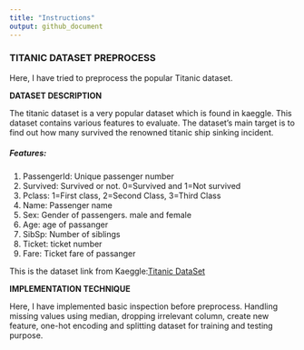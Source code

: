 ```yaml
---
title: "Instructions"
output: github_document
---
```


### **TITANIC DATASET PREPROCESS**

Here, I have tried to preprocess the popular Titanic dataset.

**DATASET DESCRIPTION**

The titanic dataset is a very popular dataset which is found in kaeggle. This dataset contains various features to evaluate. The dataset's main target is to find out how many survived the renowned titanic ship sinking incident.


##### *Features:*

1. PassengerId: Unique passenger number
2. Survived: Survived or not. 0=Survived and 1=Not survived
3. Pclass: 1=First class, 2=Second Class, 3=Third Class
4. Name: Passenger name
5. Sex: Gender of passengers. male and female
6. Age: age of passanger
7. SibSp: Number of siblings
8. Ticket: ticket number
9. Fare: Ticket fare of passanger

####### This is the dataset link from Kaeggle:[Titanic DataSet](https://www.kaggle.com/datasets/brendan45774/test-file)



**IMPLEMENTATION TECHNIQUE**

Here, I have implemented basic inspection before preprocess. Handling missing values using median, dropping irrelevant column, create new feature, one-hot encoding and splitting dataset for training and testing purpose.